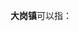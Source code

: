 '''大岗镇'''可以指：
{{PRC admin/disambig|36/10/02/107/000|44/01/13/114/000|44/12/24/108/000}}
{{disambig|cat=三字中国镇名消歧义}}